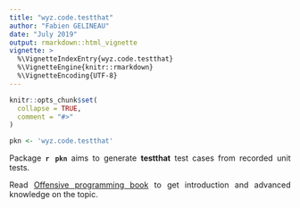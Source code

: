 ```yaml
---
title: "wyz.code.testthat"
author: "Fabien GELINEAU"
date: "July 2019"
output: rmarkdown::html_vignette
vignette: >
  %\VignetteIndexEntry{wyz.code.testthat}
  %\VignetteEngine{knitr::rmarkdown}
  %\VignetteEncoding{UTF-8}
---
```


<style>
body {
text-align: justify}
</style>

```r
knitr::opts_chunk$set(
  collapse = TRUE,
  comment = "#>"
)
```

```r
pkn <- 'wyz.code.testthat'
```


Package **`r pkn`**  aims to generate **testthat** test cases from recorded unit tests.

Read [Offensive programming book](https://neonira.github.io/offensiveProgrammingBook/) to get introduction and advanced knowledge on the topic. 


